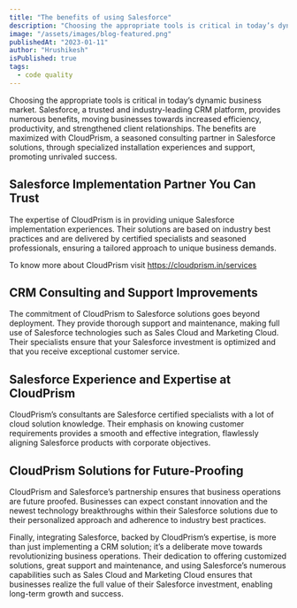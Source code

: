 ```yaml
---
title: "The benefits of using Salesforce"
description: "Choosing the appropriate tools is critical in today’s dynamic business market. Salesforce, a trusted and industry-leading CRM platform, provides numerous benefits, moving businesses towards increased efficiency, productivity, and strengthened client relationships. The benefits are maximized with CloudPrism, a seasoned consulting partner in Salesforce solutions, through specialized installation experiences and support, promoting unrivaled success."
image: "/assets/images/blog-featured.png"
publishedAt: "2023-01-11"
author: "Hrushikesh"
isPublished: true
tags:
  - code quality
---
```


Choosing the appropriate tools is critical in today’s dynamic business market. Salesforce, a trusted and industry-leading CRM platform, provides numerous benefits, moving businesses towards increased efficiency, productivity, and strengthened client relationships. The benefits are maximized with CloudPrism, a seasoned consulting partner in Salesforce solutions, through specialized installation experiences and support, promoting unrivaled success.

## Salesforce Implementation Partner You Can Trust

The expertise of CloudPrism is in providing unique Salesforce implementation experiences. Their solutions are based on industry best practices and are delivered by certified specialists and seasoned professionals, ensuring a tailored approach to unique business demands.

To know more about CloudPrism visit https://cloudprism.in/services

## CRM Consulting and Support Improvements

The commitment of CloudPrism to Salesforce solutions goes beyond deployment. They provide thorough support and maintenance, making full use of Salesforce technologies such as Sales Cloud and Marketing Cloud. Their specialists ensure that your Salesforce investment is optimized and that you receive exceptional customer service.

## Salesforce Experience and Expertise at CloudPrism

CloudPrism’s consultants are Salesforce certified specialists with a lot of cloud solution knowledge. Their emphasis on knowing customer requirements provides a smooth and effective integration, flawlessly aligning Salesforce products with corporate objectives.

## CloudPrism Solutions for Future-Proofing

CloudPrism and Salesforce’s partnership ensures that business operations are future proofed. Businesses can expect constant innovation and the newest technology breakthroughs within their Salesforce solutions due to their personalized approach and adherence to industry best practices.

Finally, integrating Salesforce, backed by CloudPrism’s expertise, is more than just implementing a CRM solution; it’s a deliberate move towards revolutionizing business operations. Their dedication to offering customized solutions, great support and maintenance, and using Salesforce’s numerous capabilities such as Sales Cloud and Marketing Cloud ensures that businesses realize the full value of their Salesforce investment, enabling long-term growth and success.
